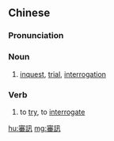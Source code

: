 {{also|审讯}}
==Chinese==
{{zh-forms|s=审讯}}

===Pronunciation===
{{zh-pron
|m=shěnxùn
|c=sam2 seon3
|mn=sím-sìn
|cat=n,v
}}

===Noun===
{{zh-noun}}

# [[inquest]], [[trial]], [[interrogation]]

===Verb===
{{zh-verb}}

# to [[try]], to [[interrogate]]

[[hu:審訊]]
[[mg:審訊]]
